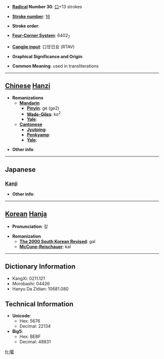 * '''[[Wiktionary:Chinese radical index| Radical]] Number 30''': [[Wiktionary:Chinese radical index 口|口]]+13 strokes

* '''[[Wiktionary:Chinese total strokes index|Stroke number]]''': [[Wiktionary:Chinese total strokes index 16|16]]

* '''Stroke order''': 

* '''[[Wiktionary:Chinese four corner index|Four-Corner System]]''': 6402<sub>7</sub>

* '''[[Wiktionary:Chinese Cangjie index|Cangjie input]]''': 口廿日女 (RTAV)

* '''Graphical Significance and Origin''': 

* '''Common Meaning''': used in transliterations

----

== [[Chinese]] [[Hanzi]] ==

* '''Romanizations'''
** '''[[Mandarin]]'''
*** '''[[Pinyin]]''': gé (ge2)
*** '''[[Wade-Giles]]''': ko<sup>2</sup>
*** '''[[Yale]]''': 
** '''[[Cantonese]]'''
*** '''[[Jyutping]]''':
*** '''[[Penkyamp]]''': 
*** '''[[Yale]]''': 

* '''Other info''': 

----

==Japanese==
===[[Kanji]]===
{{kanji|on readings=[[かつ]] (katsu), [[かち]] (kachi)|kun readings=}}

* '''Other info''':  

----

== [[Korean]] [[Hanja]] ==

* '''Pronunciation''': 갈

* '''Romanization'''
** '''[[The 2000 South Korean Revised Romanization|The 2000 South Korean Revised]]''': gal
** '''[[McCune-Reischauer]]''': kal

----

== Dictionary Information ==

* KangXi: 0211.121
* Morobashi: 04426
* Hanyu Da Zidian: 10681.080

== Technical Information ==

* '''Unicode''':
** Hex: 5676
** Decimal: 22134
* '''Big5''':
** Hex: BEBF
** Decimal: 48831

[[fr:噶]]